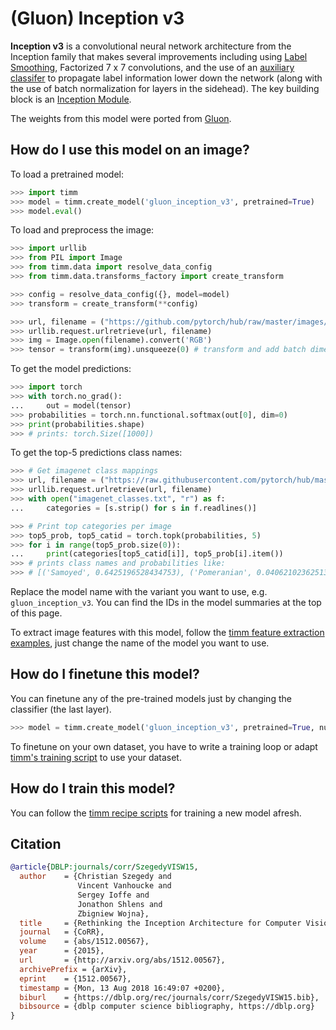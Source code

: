# (Gluon) Inception v3

**Inception v3** is a convolutional neural network architecture from the Inception family that makes several improvements including using [Label Smoothing](https://paperswithcode.com/method/label-smoothing), Factorized 7 x 7 convolutions, and the use of an [auxiliary classifer](https://paperswithcode.com/method/auxiliary-classifier) to propagate label information lower down the network (along with the use of batch normalization for layers in the sidehead). The key building block is an [Inception Module](https://paperswithcode.com/method/inception-v3-module).

The weights from this model were ported from [Gluon](https://cv.gluon.ai/model_zoo/classification.html).

## How do I use this model on an image?

To load a pretrained model:

```py
>>> import timm
>>> model = timm.create_model('gluon_inception_v3', pretrained=True)
>>> model.eval()
```

To load and preprocess the image:

```py 
>>> import urllib
>>> from PIL import Image
>>> from timm.data import resolve_data_config
>>> from timm.data.transforms_factory import create_transform

>>> config = resolve_data_config({}, model=model)
>>> transform = create_transform(**config)

>>> url, filename = ("https://github.com/pytorch/hub/raw/master/images/dog.jpg", "dog.jpg")
>>> urllib.request.urlretrieve(url, filename)
>>> img = Image.open(filename).convert('RGB')
>>> tensor = transform(img).unsqueeze(0) # transform and add batch dimension
```

To get the model predictions:

```py
>>> import torch
>>> with torch.no_grad():
...     out = model(tensor)
>>> probabilities = torch.nn.functional.softmax(out[0], dim=0)
>>> print(probabilities.shape)
>>> # prints: torch.Size([1000])
```

To get the top-5 predictions class names:

```py
>>> # Get imagenet class mappings
>>> url, filename = ("https://raw.githubusercontent.com/pytorch/hub/master/imagenet_classes.txt", "imagenet_classes.txt")
>>> urllib.request.urlretrieve(url, filename) 
>>> with open("imagenet_classes.txt", "r") as f:
...     categories = [s.strip() for s in f.readlines()]

>>> # Print top categories per image
>>> top5_prob, top5_catid = torch.topk(probabilities, 5)
>>> for i in range(top5_prob.size(0)):
...     print(categories[top5_catid[i]], top5_prob[i].item())
>>> # prints class names and probabilities like:
>>> # [('Samoyed', 0.6425196528434753), ('Pomeranian', 0.04062102362513542), ('keeshond', 0.03186424449086189), ('white wolf', 0.01739676296710968), ('Eskimo dog', 0.011717947199940681)]
```

Replace the model name with the variant you want to use, e.g. `gluon_inception_v3`. You can find the IDs in the model summaries at the top of this page.

To extract image features with this model, follow the [timm feature extraction examples](../feature_extraction), just change the name of the model you want to use.

## How do I finetune this model?

You can finetune any of the pre-trained models just by changing the classifier (the last layer).

```py
>>> model = timm.create_model('gluon_inception_v3', pretrained=True, num_classes=NUM_FINETUNE_CLASSES)
```
To finetune on your own dataset, you have to write a training loop or adapt [timm's training
script](https://github.com/rwightman/pytorch-image-models/blob/master/train.py) to use your dataset.

## How do I train this model?

You can follow the [timm recipe scripts](../scripts) for training a new model afresh.

## Citation

```BibTeX
@article{DBLP:journals/corr/SzegedyVISW15,
  author    = {Christian Szegedy and
               Vincent Vanhoucke and
               Sergey Ioffe and
               Jonathon Shlens and
               Zbigniew Wojna},
  title     = {Rethinking the Inception Architecture for Computer Vision},
  journal   = {CoRR},
  volume    = {abs/1512.00567},
  year      = {2015},
  url       = {http://arxiv.org/abs/1512.00567},
  archivePrefix = {arXiv},
  eprint    = {1512.00567},
  timestamp = {Mon, 13 Aug 2018 16:49:07 +0200},
  biburl    = {https://dblp.org/rec/journals/corr/SzegedyVISW15.bib},
  bibsource = {dblp computer science bibliography, https://dblp.org}
}
```

<!--
Type: model-index
Collections:
- Name: Gloun Inception v3
  Paper:
    Title: Rethinking the Inception Architecture for Computer Vision
    URL: https://paperswithcode.com/paper/rethinking-the-inception-architecture-for
Models:
- Name: gluon_inception_v3
  In Collection: Gloun Inception v3
  Metadata:
    FLOPs: 7352418880
    Parameters: 23830000
    File Size: 95567055
    Architecture:
    - 1x1 Convolution
    - Auxiliary Classifier
    - Average Pooling
    - Average Pooling
    - Batch Normalization
    - Convolution
    - Dense Connections
    - Dropout
    - Inception-v3 Module
    - Max Pooling
    - ReLU
    - Softmax
    Tasks:
    - Image Classification
    Training Data:
    - ImageNet
    ID: gluon_inception_v3
    Crop Pct: '0.875'
    Image Size: '299'
    Interpolation: bicubic
  Code: https://github.com/rwightman/pytorch-image-models/blob/d8e69206be253892b2956341fea09fdebfaae4e3/timm/models/inception_v3.py#L464
  Weights: https://github.com/rwightman/pytorch-image-models/releases/download/v0.1-weights/gluon_inception_v3-9f746940.pth
  Results:
  - Task: Image Classification
    Dataset: ImageNet
    Metrics:
      Top 1 Accuracy: 78.8%
      Top 5 Accuracy: 94.38%
-->